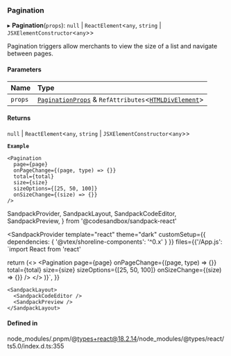 ### Pagination

▸ **Pagination**(`props`): `null` \| `ReactElement`\<`any`, `string` \| `JSXElementConstructor`\<`any`\>\>

Pagination triggers allow merchants to view the size of a list and navigate between pages.

#### Parameters

| Name    | Type                                                                                                                                                    |
| :------ | :------------------------------------------------------------------------------------------------------------------------------------------------------ |
| `props` | [`PaginationProps`](/components/pagination/props.md) & `RefAttributes`\<[`HTMLDivElement`](https://developer.mozilla.org/docs/Web/API/HTMLDivElement)\> |

#### Returns

`null` \| `ReactElement`\<`any`, `string` \| `JSXElementConstructor`\<`any`\>\>

**`Example`**

```tsx copy showLineNumbers filename="example.tsx"
<Pagination
  page={page}
  onPageChange={(page, type) => {}}
  total={total}
  size={size}
  sizeOptions={[25, 50, 100]}
  onSizeChange={(size) => {}}
/>
```

SandpackProvider,
SandpackLayout,
SandpackCodeEditor,
SandpackPreview,
} from '@codesandbox/sandpack-react'

<SandpackProvider
template="react"
theme="dark"
customSetup={{ dependencies: { '@vtex/shoreline-components': '^0.x' } }}
files={{'/App.js': `import React from 'react'

return (<>
<Pagination
page={page}
onPageChange={(page, type) => {}}
total={total}
size={size}
sizeOptions={[25, 50, 100]}
onSizeChange={(size) => {}}
/>
</>
)}`,
}}

>

    <SandpackLayout>
      <SandpackCodeEditor />
      <SandpackPreview />
    </SandpackLayout>

  </SandpackProvider>

#### Defined in

node_modules/.pnpm/@types+react@18.2.14/node_modules/@types/react/ts5.0/index.d.ts:355
